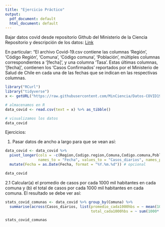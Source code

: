 ```yaml
---
title: "Ejercicio Práctico"
output:
  pdf_document: default
  html_document: default
---
```



Bajar datos covid desde repositorio Github del Ministerio de la Ciencia
Repositorio y descripción de los datos: [Link](https://github.com/MinCiencia/Datos-COVID19/tree/master/output/producto1)

En particular: "El archivo Covid-19.csv contiene las columnas 'Región', ‘Código Región’, 'Comuna', ‘Código comuna’, 'Población', múltiples columnas correspondientes a '[fecha]', y una columna 'Tasa'. Estas últimas columnas, ‘[fecha]’, contienen los 'Casos Confirmados' reportados por el Ministerio de Salud de Chile en cada una de las fechas que se indican en las respectivas columnas.

```r
library("RCurl")
library("tidyverse")
x <- getURL("https://raw.githubusercontent.com/MinCiencia/Datos-COVID19/master/output/producto1/Covid-19.csv")

# almacenamos en R
data_covid <- read.csv(text = x) %>% as_tibble()

# visualizamos los datos
data_covid 
```


Ejercicios:
  
  
1. Pasar datos de ancho a largo para que se vean así:  
```r
data_covid <- data_covid %>% 
  pivot_longer(cols = -c(Region,Codigo.region,Comuna,Codigo.comuna,Poblacion,), 
               names_to = "Fecha", values_to = "Casos_diarios", names_prefix="X") %>% 
  mutate(Fecha = as.Date(Fecha, format = "%Y.%m.%d")) # opcional

data_covid  
```


2.1 Calcular(a) el promedio de casos por cada 1000 mil habitantes en cada comuna y (b) el total de casos por cada 1000 mil habitantes en cada comuna. El resultado se debe ver así: 

```r
stats_covid_comunas <- data_covid %>% group_by(Comuna) %>%
  summarise(across(Casos_diarios, list(promedio_cada1000hbs = ~ mean(1000*.x/Poblacion,rm=T), 
                                       total_cada1000hbs = ~ sum(1000*.x/Poblacion,rm=T) )))

stats_covid_comunas
```

